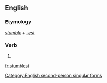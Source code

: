 ==English==

===Etymology===
''[[stumble]]'' + ''[[-est]]''

===Verb===
{{en-verb form}}

# {{context|archaic}} {{form of|Second-person singular simple present form|stumble}}

[[Category:English second-person singular forms]]

[[fr:stumblest]]